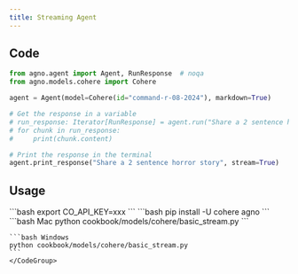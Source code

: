 ```yaml
---
title: Streaming Agent
---
```


## Code

```python cookbook/models/cohere/basic_stream.py
from agno.agent import Agent, RunResponse  # noqa
from agno.models.cohere import Cohere

agent = Agent(model=Cohere(id="command-r-08-2024"), markdown=True)

# Get the response in a variable
# run_response: Iterator[RunResponse] = agent.run("Share a 2 sentence horror story", stream=True)
# for chunk in run_response:
#     print(chunk.content)

# Print the response in the terminal
agent.print_response("Share a 2 sentence horror story", stream=True)
```

## Usage

<Steps>
  <Snippet file="create-venv-step.mdx" />

  <Step title="设置你的 API 密钥">
    ```bash
    export CO_API_KEY=xxx
    ```
  </Step>

  <Step title="安装库">
    ```bash
    pip install -U cohere agno
    ```
  </Step>

  <Step title="运行 Agent">
    <CodeGroup>
    ```bash Mac
    python cookbook/models/cohere/basic_stream.py
    ```

    ```bash Windows
    python cookbook/models/cohere/basic_stream.py
    ```
    </CodeGroup>
  </Step>
</Steps>